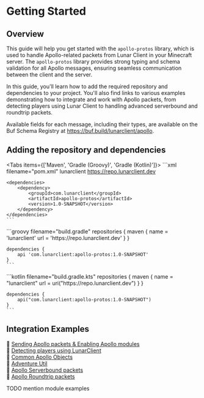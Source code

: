 
# Getting Started

## Overview

This guide will help you get started with the `apollo-protos` library, which is used to handle Apollo-related packets from Lunar Client in your Minecraft server. The `apollo-protos` library provides strong typing and schema validation for all Apollo messages, ensuring seamless communication between the client and the server.

In this guide, you'll learn how to add the required repository and dependencies to your project. You'll also find links to various examples demonstrating how to integrate and work with Apollo packets, from detecting players using Lunar Client to handling advanced serverbound and roundtrip packets.

Available fields for each message, including their types, are available on the Buf Schema Registry at https://buf.build/lunarclient/apollo.

## Adding the repository and dependencies

<Tabs items={['Maven', 'Gradle (Groovy)', 'Gradle (Kotlin)']}>
  <Tab>
    ```xml filename="pom.xml"
    <repositories>
        <repository>
            <id>lunarclient</id>
            <url>https://repo.lunarclient.dev</url>
        </repository>
    </repositories>

    <dependencies>
        <dependency>
            <groupId>com.lunarclient</groupId>
            <artifactId>apollo-protos</artifactId>
            <version>1.0-SNAPSHOT</version>
        </dependency>
    </dependencies>
    ```
  </Tab>
  <Tab>
    ```groovy filename="build.gradle"
    repositories {
        maven {
            name = 'lunarclient'
            url = 'https://repo.lunarclient.dev'
        }
    }

    dependencies {
        api 'com.lunarclient:apollo-protos:1.0-SNAPSHOT'
    }
    ```
  </Tab>
  <Tab>
    ```kotlin filename="build.gradle.kts"
    repositories {
        maven {
            name = "lunarclient"
            url = uri("https://repo.lunarclient.dev")
        }
    }

    dependencies {
        api("com.lunarclient:apollo-protos:1.0-SNAPSHOT")
    }
    ```
  </Tab>
</Tabs>

## Integration Examples

🔗 [Sending Apollo packets & Enabling Apollo modules](/apollo/developers/lightweight/protobuf/packet-util)<br/>
🔗 [Detecting players using LunarClient](/apollo/developers/lightweight/protobuf/player-detection)<br/>
🔗 [Common Apollo Objects](/apollo/developers/lightweight/protobuf/object-util)<br/>
🔗 [Adventure Util](/apollo/developers/lightweight/protobuf/adventure-util)<br/>
🔗 [Apollo Serverbound packets](/apollo/developers/lightweight/protobuf/serverbound-packets)<br/>
🔗 [Apollo Roundtrip packets](/apollo/developers/lightweight/protobuf/roundtrip-packets)<br/>

TODO mention module examples
